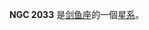 {{NGCInfoBox|NGCID=NGC 2033|發現者=詹姆士·丹露帕|發現日期=1826年9月24日|其他編號=ESO 56-SC157|曆元=J2000.0|赤經=5時34分30.6秒
|赤緯=-69°46'48"|星座=剑鱼座|星體=星系|星等=11.6|表面亮度=|藍等=}}

'''NGC 2033''' 是[[剑鱼座|剑鱼座]]的一個[[星系|星系]]。

{{NGCReference|2033}}
{{Catalogs|NGC=2033}}
